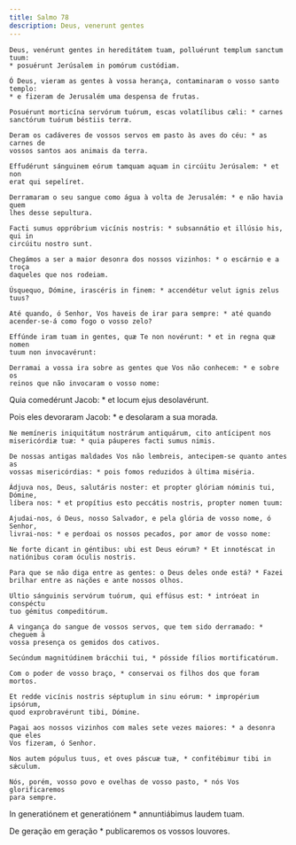 ```yaml
---
title: Salmo 78
description: Deus, venerunt gentes
---
```


<div class="side-by-side not-content">

    Deus, venérunt gentes in hereditátem tuam, polluérunt templum sanctum tuum:
    * posuérunt Jerúsalem in pomórum custódiam.

    Ó Deus, vieram as gentes à vossa herança, contaminaram o vosso santo templo:
    * e fizeram de Jerusalém uma despensa de frutas.

    Posuérunt morticína servórum tuórum, escas volatílibus cæli: * carnes
    sanctórum tuórum béstiis terræ.

    Deram os cadáveres de vossos servos em pasto às aves do céu: * as carnes de
    vossos santos aos animais da terra.

    Effudérunt sánguinem eórum tamquam aquam in circúitu Jerúsalem: * et non
    erat qui sepelíret.

    Derramaram o seu sangue como água à volta de Jerusalém: * e não havia quem
    lhes desse sepultura.

    Facti sumus oppróbrium vicínis nostris: * subsannátio et illúsio his, qui in
    circúitu nostro sunt.

    Chegámos a ser a maior desonra dos nossos vizinhos: * o escárnio e a troça
    daqueles que nos rodeiam.

    Úsquequo, Dómine, irascéris in finem: * accendétur velut ignis zelus tuus?

    Até quando, ó Senhor, Vos haveis de irar para sempre: * até quando
    acender-se-á como fogo o vosso zelo?

    Effúnde iram tuam in gentes, quæ Te non novérunt: * et in regna quæ nomen
    tuum non invocavérunt:

    Derramai a vossa ira sobre as gentes que Vos não conhecem: * e sobre os
    reinos que não invocaram o vosso nome:

Quia comedérunt Jacob: * et locum ejus desolavérunt.

Pois eles devoraram Jacob: * e desolaram a sua morada.

    Ne memíneris iniquitátum nostrárum antiquárum, cito antícipent nos
    misericórdiæ tuæ: * quia páuperes facti sumus nimis.

    De nossas antigas maldades Vos não lembreis, antecipem-se quanto antes as
    vossas misericórdias: * pois fomos reduzidos à última miséria.

    Ádjuva nos, Deus, salutáris noster: et propter glóriam nóminis tui, Dómine,
    líbera nos: * et propítius esto peccátis nostris, propter nomen tuum:

    Ajudai-nos, ó Deus, nosso Salvador, e pela glória de vosso nome, ó Senhor,
    livrai-nos: * e perdoai os nossos pecados, por amor de vosso nome:

    Ne forte dicant in géntibus: ubi est Deus eórum? * Et innotéscat in
    natiónibus coram óculis nostris.

    Para que se não diga entre as gentes: o Deus deles onde está? * Fazei
    brilhar entre as nações e ante nossos olhos.

    Ultio sánguinis servórum tuórum, qui effúsus est: * intróeat in conspéctu
    tuo gémitus compeditórum.

    A vingança do sangue de vossos servos, que tem sido derramado: * cheguem à
    vossa presença os gemidos dos cativos.

    Secúndum magnitúdinem brácchii tui, * pósside fílios mortificatórum.

    Com o poder de vosso braço, * conservai os filhos dos que foram mortos.

    Et redde vicínis nostris séptuplum in sinu eórum: * impropérium ipsórum,
    quod exprobravérunt tibi, Dómine.

    Pagai aos nossos vizinhos com males sete vezes maiores: * a desonra que eles
    Vos fizeram, ó Senhor.

    Nos autem pópulus tuus, et oves páscuæ tuæ, * confitébimur tibi in sǽculum.

    Nós, porém, vosso povo e ovelhas de vosso pasto, * nós Vos glorificaremos
    para sempre.

In generatiónem et generatiónem * annuntiábimus laudem tuam.

De geração em geração * publicaremos os vossos louvores.

</div>
